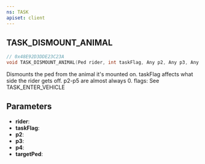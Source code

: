 ```yaml
---
ns: TASK
apiset: client
---
```

## TASK_DISMOUNT_ANIMAL

```c
// 0x48E92D3DDE23C23A
void TASK_DISMOUNT_ANIMAL(Ped rider, int taskFlag, Any p2, Any p3, Any p4, Ped targetPed);
```

Dismounts the ped from the animal it's mounted on. taskFlag affects what side the rider gets off. p2-p5 are almost always 0.
flags: See TASK_ENTER_VEHICLE

## Parameters
* **rider**:
* **taskFlag**:
* **p2**:
* **p3**:
* **p4**:
* **targetPed**: